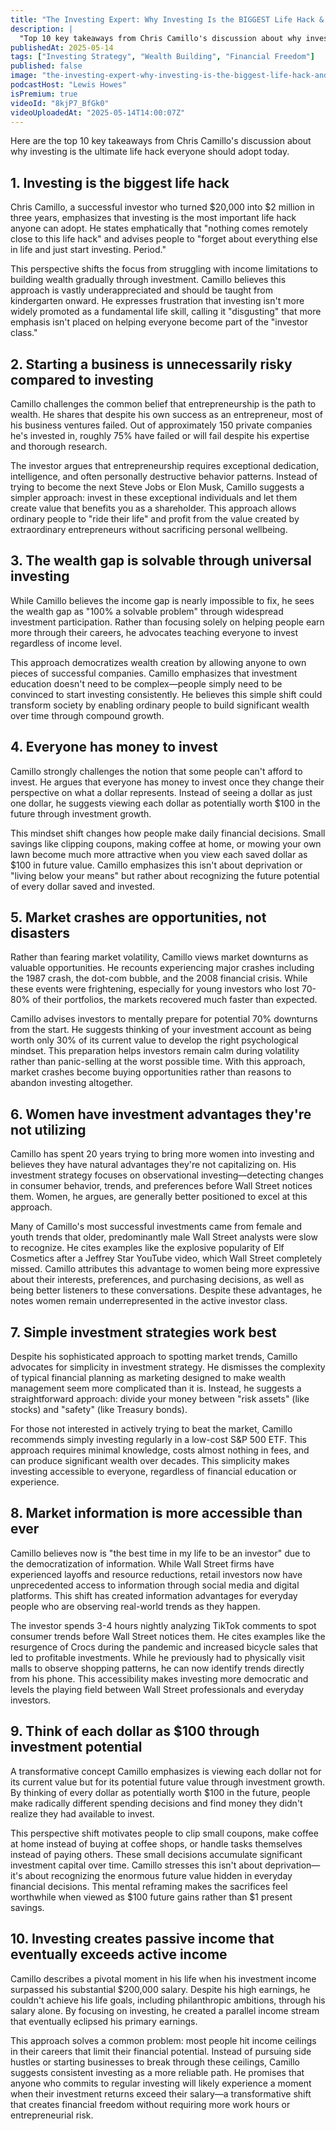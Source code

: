 ```yaml
---
title: "The Investing Expert: Why Investing Is the BIGGEST Life Hack & Everyone Should Start Today!"
description: |
  "Top 10 key takeaways from Chris Camillo's discussion about why investing is the ultimate life hack everyone should adopt today."
publishedAt: 2025-05-14
tags: ["Investing Strategy", "Wealth Building", "Financial Freedom"]
published: false
image: "the-investing-expert-why-investing-is-the-biggest-life-hack-and-everyone-should-start-today.jpg"
podcastHost: "Lewis Howes"
isPremium: true
videoId: "8kjP7_BfGk0"
videoUploadedAt: "2025-05-14T14:00:07Z"
---
```



<PodcastSummaryPageLayout frontmatter={frontmatter}>
Here are the top 10 key takeaways from Chris Camillo's discussion about why investing is the ultimate life hack everyone should adopt today.

## 1. Investing is the biggest life hack

Chris Camillo, a successful investor who turned $20,000 into $2 million in three years, emphasizes that investing is the most important life hack anyone can adopt. He states emphatically that "nothing comes remotely close to this life hack" and advises people to "forget about everything else in life and just start investing. Period."

This perspective shifts the focus from struggling with income limitations to building wealth gradually through investment. Camillo believes this approach is vastly underappreciated and should be taught from kindergarten onward. He expresses frustration that investing isn't more widely promoted as a fundamental life skill, calling it "disgusting" that more emphasis isn't placed on helping everyone become part of the "investor class."

## 2. Starting a business is unnecessarily risky compared to investing

Camillo challenges the common belief that entrepreneurship is the path to wealth. He shares that despite his own success as an entrepreneur, most of his business ventures failed. Out of approximately 150 private companies he's invested in, roughly 75% have failed or will fail despite his expertise and thorough research.

The investor argues that entrepreneurship requires exceptional dedication, intelligence, and often personally destructive behavior patterns. Instead of trying to become the next Steve Jobs or Elon Musk, Camillo suggests a simpler approach: invest in these exceptional individuals and let them create value that benefits you as a shareholder. This approach allows ordinary people to "ride their life" and profit from the value created by extraordinary entrepreneurs without sacrificing personal wellbeing.

## 3. The wealth gap is solvable through universal investing

While Camillo believes the income gap is nearly impossible to fix, he sees the wealth gap as "100% a solvable problem" through widespread investment participation. Rather than focusing solely on helping people earn more through their careers, he advocates teaching everyone to invest regardless of income level.

This approach democratizes wealth creation by allowing anyone to own pieces of successful companies. Camillo emphasizes that investment education doesn't need to be complex—people simply need to be convinced to start investing consistently. He believes this simple shift could transform society by enabling ordinary people to build significant wealth over time through compound growth.

## 4. Everyone has money to invest

Camillo strongly challenges the notion that some people can't afford to invest. He argues that everyone has money to invest once they change their perspective on what a dollar represents. Instead of seeing a dollar as just one dollar, he suggests viewing each dollar as potentially worth $100 in the future through investment growth.

This mindset shift changes how people make daily financial decisions. Small savings like clipping coupons, making coffee at home, or mowing your own lawn become much more attractive when you view each saved dollar as $100 in future value. Camillo emphasizes this isn't about deprivation or "living below your means" but rather about recognizing the future potential of every dollar saved and invested.

## 5. Market crashes are opportunities, not disasters

Rather than fearing market volatility, Camillo views market downturns as valuable opportunities. He recounts experiencing major crashes including the 1987 crash, the dot-com bubble, and the 2008 financial crisis. While these events were frightening, especially for young investors who lost 70-80% of their portfolios, the markets recovered much faster than expected.

Camillo advises investors to mentally prepare for potential 70% downturns from the start. He suggests thinking of your investment account as being worth only 30% of its current value to develop the right psychological mindset. This preparation helps investors remain calm during volatility rather than panic-selling at the worst possible time. With this approach, market crashes become buying opportunities rather than reasons to abandon investing altogether.

## 6. Women have investment advantages they're not utilizing

Camillo has spent 20 years trying to bring more women into investing and believes they have natural advantages they're not capitalizing on. His investment strategy focuses on observational investing—detecting changes in consumer behavior, trends, and preferences before Wall Street notices them. Women, he argues, are generally better positioned to excel at this approach.

Many of Camillo's most successful investments came from female and youth trends that older, predominantly male Wall Street analysts were slow to recognize. He cites examples like the explosive popularity of Elf Cosmetics after a Jeffrey Star YouTube video, which Wall Street completely missed. Camillo attributes this advantage to women being more expressive about their interests, preferences, and purchasing decisions, as well as being better listeners to these conversations. Despite these advantages, he notes women remain underrepresented in the active investor class.

## 7. Simple investment strategies work best

Despite his sophisticated approach to spotting market trends, Camillo advocates for simplicity in investment strategy. He dismisses the complexity of typical financial planning as marketing designed to make wealth management seem more complicated than it is. Instead, he suggests a straightforward approach: divide your money between "risk assets" (like stocks) and "safety" (like Treasury bonds).

For those not interested in actively trying to beat the market, Camillo recommends simply investing regularly in a low-cost S&P 500 ETF. This approach requires minimal knowledge, costs almost nothing in fees, and can produce significant wealth over decades. This simplicity makes investing accessible to everyone, regardless of financial education or experience.

## 8. Market information is more accessible than ever

Camillo believes now is "the best time in my life to be an investor" due to the democratization of information. While Wall Street firms have experienced layoffs and resource reductions, retail investors now have unprecedented access to information through social media and digital platforms. This shift has created information advantages for everyday people who are observing real-world trends as they happen.

The investor spends 3-4 hours nightly analyzing TikTok comments to spot consumer trends before Wall Street notices them. He cites examples like the resurgence of Crocs during the pandemic and increased bicycle sales that led to profitable investments. While he previously had to physically visit malls to observe shopping patterns, he can now identify trends directly from his phone. This accessibility makes investing more democratic and levels the playing field between Wall Street professionals and everyday investors.

## 9. Think of each dollar as $100 through investment potential

A transformative concept Camillo emphasizes is viewing each dollar not for its current value but for its potential future value through investment growth. By thinking of every dollar as potentially worth $100 in the future, people make radically different spending decisions and find money they didn't realize they had available to invest.

This perspective shift motivates people to clip small coupons, make coffee at home instead of buying at coffee shops, or handle tasks themselves instead of paying others. These small decisions accumulate significant investment capital over time. Camillo stresses this isn't about deprivation—it's about recognizing the enormous future value hidden in everyday financial decisions. This mental reframing makes the sacrifices feel worthwhile when viewed as $100 future gains rather than $1 present savings.

## 10. Investing creates passive income that eventually exceeds active income

Camillo describes a pivotal moment in his life when his investment income surpassed his substantial $200,000 salary. Despite his high earnings, he couldn't achieve his life goals, including philanthropic ambitions, through his salary alone. By focusing on investing, he created a parallel income stream that eventually eclipsed his primary earnings.

This approach solves a common problem: most people hit income ceilings in their careers that limit their financial potential. Instead of pursuing side hustles or starting businesses to break through these ceilings, Camillo suggests consistent investing as a more reliable path. He promises that anyone who commits to regular investing will likely experience a moment when their investment returns exceed their salary—a transformative shift that creates financial freedom without requiring more work hours or entrepreneurial risk.

</PodcastSummaryPageLayout>
